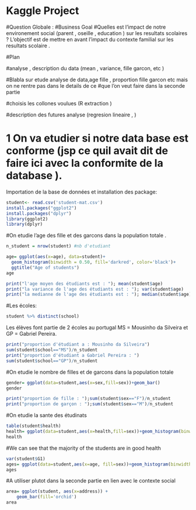 # Kaggle Project

#Question Globale :
#Business Goal 
#Quelles est l'impact de notre environement social (parent , oseille , education ) sur  les resultats  scolaires ? L'objectif est de mettre en avant l'impact du contexte familial sur les resultats scolaire . 


#Plan 

#analyse , description du data (mean , variance, fille garcon, etc )

#Blabla sur etude analyse de data,age fille , proportion fille garcon etc mais on ne rentre pas dans le details de ce 
#que l'on veut faire dans la seconde partie   

#choisis les collones voulues (R extraction ) 

#description des futures analyse (regresion lineaire , )




# 1 On va etudier si notre data base est conforme (jsp ce quil avait dit de faire ici avec la conformite de la database ).

Importation de la base de données et installation des package:

```r
student<- read.csv('student-mat.csv')
install.packages("ggplot2")
install.packages("dplyr")
library(ggplot2)
library(dplyr)
```


#On etudie l'age  des fille et des garcons dans la population totale .

```r
n_student = nrow(student) #nb d'etudiant

age= ggplot(aes(x=age), data=student)+
  geom_histogram(binwidth = 0.50, fill='darkred', color='black')+
  ggtitle("Age of students")
age
```
```r
print("l'age moyen des étudiants est : "); mean(student$age)
print("la variance de l'age des étudiants est : "); var(student$age)
print("la medianne de l'age des étudiants est : "); median(student$age)
```

#Les écoles:
```r
student %>% distinct(school)
```
Les élèves font partie de 2 écoles au portugal MS = Mousinho da Silveira et GP = Gabriel Pereira.

```r
print("proportion d'étudiant a : Mousinho da Silveira")
sum(student$school=="MS")/n_student
print("proportion d'étudiant a Gabriel Pereira : ")
sum(student$school=="GP")/n_student

```


#On etudie le nombre de filles et de garcons dans la population totale 

```r
gender= ggplot(data=student,aes(x=sex,fill=sex))+geom_bar()
gender
```
```r
print("proportion de fille : ");sum(student$sex=="F")/n_student
print("proportion de garçon : ");sum(student$sex=="M")/n_student
```

#On etudie la sante des étudinats 

```r
table(student$health)
health= ggplot(data=student,aes(x=health,fill=sex))+geom_histogram(binwidth=0.5, fill='salmon')
health
```
#We can see that the majority of the students are in good health


```r
var(student$G1)
ages= ggplot(data=student,aes(x=age, fill=sex))+geom_histogram(binwidth=0.50)
ages
```


#A utiliser plutot dans la seconde partie en lien avec le contexte social 

```r
area= ggplot(student, aes(x=address)) +
    geom_bar(fill='orchid')
area 
```

